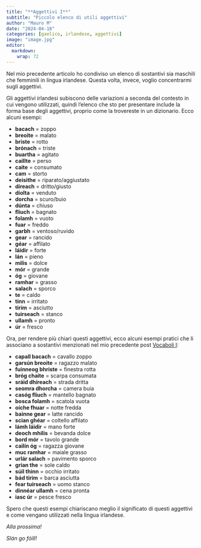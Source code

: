 ```yaml
---
title: "**Aggettivi I**"
subtitle: "Piccolo elenco di utili aggettivi"
author: "Mauro M"
date: "2024-04-18"
categories: [gaelico, irlandese, aggettivi]
image: "image.jpg"
editor: 
  markdown: 
    wrap: 72
---
```


Nel mio precedente articolo ho condiviso un elenco di sostantivi sia maschili che femminili in lingua irlandese. Questa volta, invece, voglio concentrarmi sugli aggettivi. 

Gli aggettivi irlandesi subiscono delle variazioni a seconda del contesto in cui vengono utilizzati, quindi l'elenco che sto per presentare include la forma base degli aggettivi, proprio come la trovereste in un dizionario. Ecco alcuni esempi:

-   **bacach** = zoppo
-   **breoite** = malato
-   **briste** = rotto
-   **brónach** = triste
-   **buartha** = agitato
-   **caillte** = perso
-   **caite** = consumato
-   **cam** = storto
-   **deisithe** = riparato/aggiustato
-   **díreach** = dritto/giusto
-   **díolta** = venduto
-   **dorcha** = scuro/buio
-   **dúnta** = chiuso
-   **fliuch** = bagnato
-   **folamh** = vuoto
-   **fuar** = freddo
-   **garbh** = ventoso/ruvido
-   **gear** = rancido
-   **géar** = affilato
-   **láidir** = forte
-   **lán** = pieno
-   **milis** = dolce
-   **mór** = grande
-   **óg** = giovane
-   **ramhar** = grasso
-   **salach** = sporco
-   **te** = caldo
-   **tinn** = irritato
-   **tirim** = asciutto
-   **tuirseach** = stanco
-   **ullamh** = pronto
-   **úr** = fresco

Ora, per rendere più chiari questi aggettivi, ecco alcuni esempi pratici che li associano a sostantivi menzionati nel mio precedente post [Vocaboli I](https://www.mauromaver.eu/posts/posts_ga/vocaboli_I/):

-   **capall bacach** = cavallo zoppo
-   **garsún breoite** = ragazzo malato
-   **fuinneog bhriste** = finestra rotta
-   **bróg chaite** = scarpa consumata
-   **sráid dhíreach** = strada dritta
-   **seomra dhorcha** = camera buia
-   **casóg fliuch** = mantello bagnato
-   **bosca folamh** = scatola vuota
-   **oíche fhuar** = notte fredda
-   **bainne gear** = latte rancido
-   **scian ghéar** = coltello affilato
-   **lámh láidir** = mano forte
-   **deoch mhilis** = bevanda dolce
-   **bord mór** = tavolo grande
-   **cailín óg** = ragazza giovane
-   **muc ramhar** = maiale grasso
-   **urlár salach** = pavimento sporco
-   **grian the** = sole caldo
-   **súil thinn** = occhio irritato
-   **bád tirim** = barca asciutta
-   **fear tuirseach** = uomo stanco
-   **dinnéar ullamh** = cena pronta
-   **iasc úr** = pesce fresco

Spero che questi esempi chiariscano meglio il significato di questi aggettivi e come vengano utilizzati nella lingua irlandese.

*Alla prossima!*

*Slán go fóill!*
